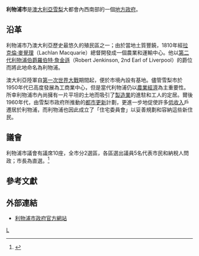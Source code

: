 {{noteTA
|G1=地名
}}
{{Infobox Australian Place | type = lga 
| name     = 利物浦市
| state    = nsw
| image    = Liverpool lga sydney.png
| caption  = 
| pop      = 204326
| pop_year = {{CensusAU|2016}}
| pop_footnotes =<ref name="Census2016">{{Census 2016 AUS|id=LGA14900 |name=Liverpool (C) |accessdate=2017-07-05|quick=on}}</ref>
| poprank  =
| density  = 
| area     = 305.5
| est      = 
| seat     = 利物浦
| mayor    =  Ned Mannoun（澳大利亞自由黨）
| region   = [[悉尼|雪梨]]
| logo     = 
| url      = http://www.liverpool.nsw.gov.au/
| stategov = 利物浦、麥覺理Fields、Menai、Mulgoa、康頓
| fedgov   = [[休斯_(澳大利亞國會選區)|休斯]]、[[福勒_(澳大利亞國會選區)|福勒]]、[[麥克亞瑟_(澳大利亞國會選區)|麥克阿瑟]]、[[韋里瓦_(澳大利亞國會選區)|韋里瓦]]
| near-nw  = [[彭里斯市|彭里斯市]]
| near-n   = [[費菲市|費菲市]]
| near-ne  = [[賓士鎮市|賓士鎮市]]
| near-e   = 賓士鎮市
| near-w   = [[臥龍迪利郡|臥龍迪利郡]]
| near-sw  = [[康頓議會|康頓議會]]
| near-s   = [[金寶鎮市|金寶鎮市]]
| near-se  = [[薩瑟蘭郡|薩瑟蘭郡]]
}}
'''利物浦市'''是[[澳大利亞|澳大利亞]][[悉尼|雪梨]]大都會內西南部的一個[[地方政府區域|地方政府]]。

==沿革==
利物浦市乃澳大利亞歷史最悠久的殖民區之一；由於當地土質豐饒，1810年經[[拉克倫·麥覺理|拉克倫·麥覺理]]（Lachlan Macquarie）總督開發成一個農業和運輸中心。他以[[第二代利物浦伯爵羅伯特·詹金遜|第二代利物浦伯爵羅伯特·詹金遜]]（Robert Jenkinson, 2nd Earl of Liverpool）的爵位而將此地命名為利物浦。

澳大利亞陸軍自[[第一次世界大戰|第一次世界大戰]]期間起，便於市境內設有基地。儘管雪梨市於1950年代已高度發展為工商業中心，但是當代利物浦仍以[[農業|農業]][[經濟|經濟]]為主重要性。所幸利物浦市內尚擁有一片平坦的土地{{tsl|en|Cumberland Plain|康伯蘭平原}}而吸引了[[製造業|製造業]]的進駐和工人的定居。爾後1960年代，由雪梨市政府所推動的[[都市更新|都市更新]]計劃，更進一步地促使許多[[低收入|低收入]]戶遷居於利物浦，而利物浦也因此成立了「住宅委員會」以妥善規劃和容納這些新住民。

== 議會 ==
利物浦市議會有議席10座，全市分2選區，各區選出議員5名代表市民和納稅人問政；市長為直選。<ref name=EC>{{cite web|url = http://www.lg.elections.nsw.gov.au/LGE2008/result.Liverpool.html|title = Liverpool CityCouncil|work = 2008 Election results|publisher = Electoral Commission NSW|accessdate = 2009-08-03}}{{Dead link|date=2019年10月 |bot=InternetArchiveBot |fix-attempted=yes }}</ref>

== 參考文獻 ==
{{reflist}}

== 外部連結 ==
* [http://www.liverpool.nsw.gov.au/ 利物浦市政府官方網站] {{Wayback|url=http://www.liverpool.nsw.gov.au/ |date=20201114001035 }}

{{Sydney regions}}

{{coord|33|56|S|150|55|E|display=title|region:AU_type:adm2nd_source:dewiki}}

[[Category:悉尼地方政府區域|L]]